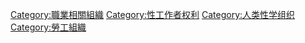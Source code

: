 [[Category:職業相關組織|Category:職業相關組織]]
[[Category:性工作者权利|Category:性工作者权利]]
[[Category:人类性学组织|Category:人类性学组织]]
[[Category:勞工組織|Category:勞工組織]]